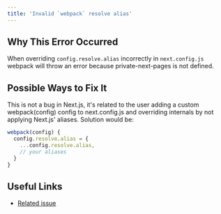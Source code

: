 ```yaml
---
title: 'Invalid `webpack` resolve alias'
---
```


## Why This Error Occurred

When overriding `config.resolve.alias` incorrectly in `next.config.js` webpack will throw an error because private-next-pages is not defined.

## Possible Ways to Fix It

This is not a bug in Next.js, it's related to the user adding a custom webpack(config) config to next.config.js and overriding internals by not applying Next.js' aliases. Solution would be:

```js filename="next.config.js"
webpack(config) {
  config.resolve.alias = {
    ...config.resolve.alias,
    // your aliases
  }
}
```

## Useful Links

- [Related issue](https://github.com/vercel/next.js/issues/6681)

